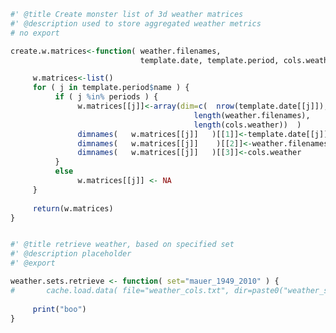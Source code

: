 
```r
#' @title Create monster list of 3d weather matrices
#' @description used to store aggregated weather metrics
# no export

create.w.matrices<-function( weather.filenames, 
                             template.date, template.period, cols.weather ) {

     w.matrices<-list()
     for ( j in template.period$name ) {
          if ( j %in% periods ) {
               w.matrices[[j]]<-array(dim=c(  nrow(template.date[[j]]), 
                                         length(weather.filenames), 
                                         length(cols.weather))  ) 
               dimnames(   w.matrices[[j]]   )[[1]]<-template.date[[j]][,1]
               dimnames(   w.matrices[[j]]    )[[2]]<-weather.filenames
               dimnames(   w.matrices[[j]]   )[[3]]<-cols.weather
          }
          else 
               w.matrices[[j]] <- NA
     }
          
     return(w.matrices)
}



```

```r
#' @title retrieve weather, based on specified set
#' @description placeholder
#' @export

weather.sets.retrieve <- function( set="mauer_1949_2010" ) {
#       cache.load.data( file="weather_cols.txt", dir=paste0("weather_sets/",set) )
     
     print("boo")
}


```
